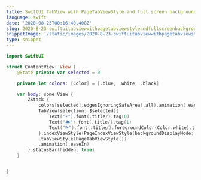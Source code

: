 ```yaml
---
title: SwiftUI TabView with PageTabViewStyle and full screen background colors
language: swift
date: '2020-08-23T00:16:40.408Z'
slug: 2020-8-23-swiftuitabviewwithpagetabviewstyleandfullscreenbackgroundcolors
snippetImage: '/static/images/2020-8-23-swiftuitabviewwithpagetabviewstyleandfullscreenbackgroundcolors.png'
type: snippet
---
```


```swift snippet
import SwiftUI

struct ContentView: View {
    @State private var selected = 0

    private let colors: [Color] = [.blue, .white, .black]

    var body: some View {
        ZStack {
            colors[selected].edgesIgnoringSafeArea(.all).animation(.easeIn)
            TabView(selection: $selected){
                Text("☀️").font(.title/).tag(0)
                Text("🌦").font(.title/).tag(1)
                Text("⛈").font(.title/).foregroundColor(Color.white).tag(2)
            }.indexViewStyle(PageIndexViewStyle(backgroundDisplayMode: .always))
            .tabViewStyle(PageTabViewStyle())
            .animation(.easeIn)
        }.statusBar(hidden: true)
    }


}

```
